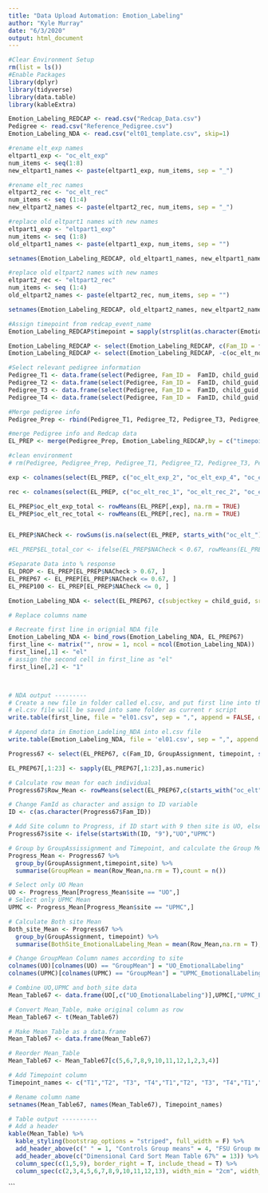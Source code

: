 ```yaml
---
title: "Data Upload Automation: Emotion_Labeling"
author: "Kyle Murray"
date: "6/3/2020"
output: html_document
---
```

```r
#Clear Environment Setup
rm(list = ls())
#Enable Packages
library(dplyr)
library(tidyverse)
library(data.table)
library(kableExtra)
```

```r
Emotion_Labeling_REDCAP <- read.csv("Redcap_Data.csv")
Pedigree <- read.csv("Reference_Pedigree.csv")
Emotion_Labeling_NDA <- read.csv("elt01_template.csv", skip=1)
```
```r
#rename elt_exp names
eltpart1_exp <- "oc_elt_exp"
num_items <- seq(1:8)
new_eltpart1_names <- paste(eltpart1_exp, num_items, sep = "_")

#rename elt_rec names
eltpart2_rec <- "oc_elt_rec"
num_items <- seq (1:4) 
new_eltpart2_names <- paste(eltpart2_rec, num_items, sep = "_")

#replace old eltpart1 names with new names
eltpart1_exp <- "eltpart1_exp"
num_items <- seq (1:8)
old_eltpart1_names <- paste(eltpart1_exp, num_items, sep = "")

setnames(Emotion_Labeling_REDCAP, old_eltpart1_names, new_eltpart1_names)

#replace old eltpart2 names with new names
eltpart2_rec <- "eltpart2_rec"
num_items <- seq (1:4)
old_eltpart2_names <- paste(eltpart2_rec, num_items, sep = "")

setnames(Emotion_Labeling_REDCAP, old_eltpart2_names, new_eltpart2_names)
```

``` r
#Assign timepoint from redcap_event_name
Emotion_Labeling_REDCAP$timepoint = sapply(strsplit(as.character(Emotion_Labeling_REDCAP$redcap_event_name), split = '_', fixed = T), function(x) (x[2]))

Emotion_Labeling_REDCAP <- select(Emotion_Labeling_REDCAP, c(Fam_ID = fam_id,  timepoint, starts_with("oc_elt_")))
Emotion_Labeling_REDCAP <- select(Emotion_Labeling_REDCAP, -c(oc_elt_notes))

#Select relevant pedigree information 
Pedigree_T1 <- data.frame(select(Pedigree, Fam_ID =  FamID, child_guid, child_famID = FamID_Child, interview_date = Time1Date, interview_age = MomAge_T1, child_sex = ChildGender, GroupAssignment), timepoint = 1 )
Pedigree_T2 <- data.frame(select(Pedigree, Fam_ID =  FamID, child_guid, child_famID = FamID_Child, interview_date = Time2Date, interview_age = MomAge_T2, child_sex = ChildGender, GroupAssignment), timepoint = 2 )
Pedigree_T3 <- data.frame(select(Pedigree, Fam_ID =  FamID, child_guid, child_famID = FamID_Child, interview_date = Time3Date, interview_age = MomAge_T3, child_sex = ChildGender, GroupAssignment), timepoint = 3 )
Pedigree_T4 <- data.frame(select(Pedigree, Fam_ID =  FamID, child_guid, child_famID = FamID_Child, interview_date = Time4Date, interview_age = MomAge_T4, child_sex = ChildGender, GroupAssignment), timepoint = 4 )

#Merge pedigree info
Pedigree_Prep <- rbind(Pedigree_T1, Pedigree_T2, Pedigree_T3, Pedigree_T4)

#merge Pedigree info and Redcap data
EL_PREP <- merge(Pedigree_Prep, Emotion_Labeling_REDCAP,by = c("timepoint","Fam_ID"), all = TRUE)

#clean environment
# rm(Pedigree, Pedigree_Prep, Pedigree_T1, Pedigree_T2, Pedigree_T3, Pedigree_T4, Emotion_Labeling_REDCAP)
```

```r
exp <- colnames(select(EL_PREP, c("oc_elt_exp_2", "oc_elt_exp_4", "oc_elt_exp_6", "oc_elt_exp_8")))

rec <- colnames(select(EL_PREP, c("oc_elt_rec_1", "oc_elt_rec_2", "oc_elt_rec_3", "oc_elt_rec_4")))

EL_PREP$oc_elt_exp_total <- rowMeans(EL_PREP[,exp], na.rm = TRUE)
EL_PREP$oc_elt_rec_total <- rowMeans(EL_PREP[,rec], na.rm = TRUE)


EL_PREP$NACheck <- rowSums(is.na(select(EL_PREP, starts_with("oc_elt_"))))/ncol(dplyr::select(EL_PREP, starts_with("oc_elt_")))

#EL_PREP$EL_total_cor <- ifelse(EL_PREP$NACheck < 0.67, rowMeans(EL_PREP[,oc_elt_total], na.rm = TRUE), "NA")

#Separate Data into % response 
EL_DROP <- EL_PREP[EL_PREP$NACheck > 0.67, ]
EL_PREP67 <- EL_PREP[EL_PREP$NACheck <= 0.67, ]
EL_PREP100 <- EL_PREP[EL_PREP$NACheck <= 0, ]
```

```r
Emotion_Labeling_NDA <- select(EL_PREP67, c(subjectkey = child_guid, src_subject_id = child_famID, interview_date, interview_age, sex = child_sex, visit = timepoint, starts_with("oc_elt_")))

# Replace columns name 

# Recreate first line in orignial NDA file
Emotion_Labeling_NDA <- bind_rows(Emotion_Labeling_NDA, EL_PREP67)
first_line <- matrix("", nrow = 1, ncol = ncol(Emotion_Labeling_NDA))
first_line[,1] <- "el"
# assign the second cell in first_line as "el"
first_line[,2] <- "1"



# NDA output ---------
# Create a new file in folder called el.csv, and put first line into this file
# el.csv file will be saved into same folder as current r script
write.table(first_line, file = "el01.csv", sep = ",", append = FALSE, quote = FALSE, na = "", col.names = FALSE, row.names = FALSE)

# Append data in Emotion_Ladeling_NDA into el.csv file 
write.table(Emotion_Labeling_NDA, file = 'el01.csv', sep = ",", append = TRUE, na = "", quote = FALSE, row.names = FALSE)
```
```r
Progress67 <- select(EL_PREP67, c(Fam_ID, GroupAssignment, timepoint, starts_with("oc_elt_")))

EL_PREP67[,1:23] <- sapply(EL_PREP67[,1:23],as.numeric)

# Calculate row mean for each individual  
Progress67$Row_Mean <- rowMeans(select(EL_PREP67,c(starts_with("oc_elt"))), na.rm = T)

# Change FamId as character and assign to ID variable 
ID <- c(as.character(Progress67$Fam_ID))

# Add Site column to Progress, if ID start with 9 then site is UO, else is UPMC
Progress67$site <- ifelse(startsWith(ID, "9"),"UO","UPMC")

# Group by GroupAssissignment and Timepoint, and calculate the Group Mean
Progress_Mean <- Progress67 %>%
  group_by(GroupAssignment,timepoint,site) %>%
  summarise(GroupMean = mean(Row_Mean,na.rm = T),count = n())

# Select only UO Mean
UO <- Progress_Mean[Progress_Mean$site == "UO",]
# Select only UPMC Mean 
UPMC <- Progress_Mean[Progress_Mean$site == "UPMC",]

# Calculate Both site Mean 
Both_site_Mean <- Progress67 %>%
  group_by(GroupAssignment, timepoint) %>%
  summarise(BothSite_EmotionalLabeling_Mean = mean(Row_Mean,na.rm = T),n = n())

# Change GroupMean Column names according to site
colnames(UO)[colnames(UO) == "GroupMean"] = "UO_EmotionalLabeling"
colnames(UPMC)[colnames(UPMC) == "GroupMean"] = "UPMC_EmotionalLabeling"

# Combine UO,UPMC and both_site data 
Mean_Table67 <- data.frame(UO[,c("UO_EmotionalLabeling")],UPMC[,"UPMC_EmotionalLabeling"],Both_site_Mean[,c("BothSite_EmotionalLabeling_Mean","n","GroupAssignment")])

# Convert Mean_Table, make original column as row
Mean_Table67 <- t(Mean_Table67)

# Make Mean_Table as a data.frame
Mean_Table67 <- data.frame(Mean_Table67)

# Reorder Mean_Table
Mean_Table67 <- Mean_Table67[c(5,6,7,8,9,10,11,12,1,2,3,4)]

# Add Timepoint column 
Timepoint_names <- c("T1","T2", "T3", "T4","T1","T2", "T3", "T4","T1","T2", "T3", "T4")

# Rename column name 
setnames(Mean_Table67, names(Mean_Table67), Timepoint_names)

# Table output ----------
# Add a header 
kable(Mean_Table) %>%
  kable_styling(bootstrap_options = "striped", full_width = F) %>%
  add_header_above(c(" " = 1, "Controls Group means" = 4, "FSU Group means" = 4, "DBT Group means" = 4)) %>%
  add_header_above(c("Dimensional Card Sort Mean Table 67%" = 13)) %>%
  column_spec(c(1,5,9), border_right = T, include_thead = T) %>%
  column_spec(c(2,3,4,5,6,7,8,9,10,11,12,13), width_min = "2cm", width_max = "2cm")
```




```









